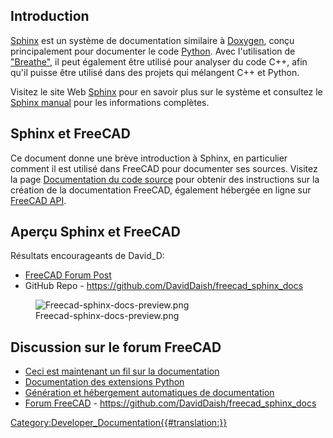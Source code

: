 <languages/>

== Introduction ==

[[Sphinx/fr|Sphinx]] est un système de documentation similaire à [[Doxygen/fr|Doxygen]], conçu principalement pour documenter le code [[Python/fr|Python]]. Avec l'utilisation de [https://github.com/michaeljones/breathe "Breathe"], il peut également être utilisé pour analyser du code C++, afin qu'il puisse être utilisé dans des projets qui mélangent C++ et Python.

Visitez le site Web [https://www.sphinx-doc.org/en/master/ Sphinx] pour en savoir plus sur le système et consultez le [https://www.sphinx-doc.org/en/master/contents.html Sphinx manual] pour les informations complètes.

<span id="Sphinx_and_FreeCAD"></span>
== Sphinx et FreeCAD ==

Ce document donne une brève introduction à Sphinx, en particulier comment il est utilisé dans FreeCAD pour documenter ses sources. Visitez la page [[source_documentation/fr|Documentation du code source]] pour obtenir des instructions sur la création de la documentation FreeCAD, également hébergée en ligne sur [https://www.freecadweb.org/api/ FreeCAD API].


== Aperçu Sphinx et FreeCAD ==
Résultats encourageants de David_D:

<div class="mw-translate-fuzzy">
* [https://forum.freecadweb.org/viewtopic.php?p=411563#p411563 FreeCAD Forum Post]
* GitHub Repo - https://github.com/DavidDaish/freecad_sphinx_docs
</div>

[[File:Freecad-sphinx-docs-preview.png]]

<div class="mw-translate-fuzzy">
== Discussion sur le forum FreeCAD ==
* [https://forum.freecadweb.org/viewtopic.php?f=23&t=44612#p381168 Ceci est maintenant un fil sur la documentation]
* [https://forum.freecadweb.org/viewtopic.php?f=22&t=47132&p=405381#p405379 Documentation des extensions Python]
* [https://forum.freecadweb.org/viewtopic.php?f=8&t=47229 Génération et hébergement automatiques de documentation]
* [https://forum.freecadweb.org/viewtopic.php?p=411563#p411563 Forum FreeCAD] - https://github.com/DavidDaish/freecad_sphinx_docs
</div>

[[Category:Developer_Documentation{{#translation:}}]]
